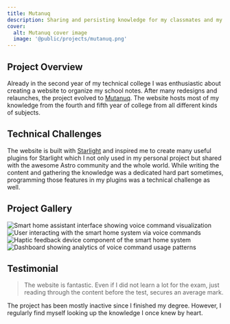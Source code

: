 ```yaml
---
title: Mutanuq
description: Sharing and persisting knowledge for my classmates and my future self
cover:
  alt: Mutanuq cover image
  image: '@public/projects/mutanuq.png'
---
```


## Project Overview

Already in the second year of my technical college I was enthusiastic about creating a website to organize my school notes. After many redesigns and relaunches, the project evolved to [Mutanuq](https://mutanuq.trueberryless.org). The website hosts most of my knowledge from the fourth and fifth year of college from all different kinds of subjects.



<BreakoutImage src={_1} />

## Technical Challenges

The website is built with [Starlight](https://starlight.astro.build) and inspired me to create many useful plugins for Starlight which I not only used in my personal project but shared with the awesome Astro community and the whole world. While writing the content and gathering the knowledge was a dedicated hard part sometimes, programming those features in my plugins was a technical challenge as well.

## Project Gallery


<div class="grid grid-cols-1 gap-4 md:grid-cols-2">
  <Image
    src={_6}
    alt="Smart home assistant interface showing voice command visualization"
    class="rounded-lg object-cover"
    data-zoomable
  />
  <Image
    src={_3}
    alt="User interacting with the smart home system via voice commands"
    class="rounded-lg object-cover"
    data-zoomable
  />
  <Image
    src={_4}
    alt="Haptic feedback device component of the smart home system"
    class="rounded-lg object-cover"
    data-zoomable
  />
  <Image
    src={_5}
    alt="Dashboard showing analytics of voice command usage patterns"
    class="rounded-lg object-cover"
    data-zoomable
  />
</div>

## Testimonial

<BlockQuote author="Anonymous Classmates from Felix">
  The website is fantastic. Even if I did not learn a lot for the exam, just reading through the content before the test, secures an average mark.
</BlockQuote>


<BreakoutImage src={_2} />

The project has been mostly inactive since I finished my degree. However, I regularly find myself looking up the knowledge I once knew by heart.
